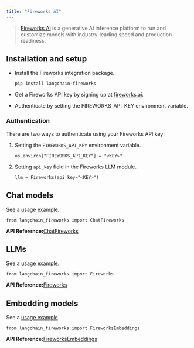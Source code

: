 ```yaml
---
title: "Fireworks AI"
---
```


> [Fireworks AI](https://fireworks.ai) is a generative AI inference platform to run and customize models with industry-leading speed and production-readiness.

## Installation and setup

* Install the Fireworks integration package.

  ```
  pip install langchain-fireworks
  ```

* Get a Fireworks API key by signing up at [fireworks.ai](https://fireworks.ai).

* Authenticate by setting the FIREWORKS\_API\_KEY environment variable.

### Authentication

There are two ways to authenticate using your Fireworks API key:

1. Setting the `FIREWORKS_API_KEY` environment variable.

   ```
   os.environ["FIREWORKS_API_KEY"] = "<KEY>"
   ```

2. Setting `api_key` field in the Fireworks LLM module.

   ```
   llm = Fireworks(api_key="<KEY>")
   ```

## Chat models

See a [usage example](/src/oss/integrations/chat/fireworks).

```
from langchain_fireworks import ChatFireworks
```

**API Reference:**[ChatFireworks](https://python.langchain.com/api_reference/fireworks/chat_models/langchain_fireworks.chat_models.ChatFireworks.html)

## LLMs

See a [usage example](/src/oss/integrations/llms/fireworks).

```
from langchain_fireworks import Fireworks 
```

**API Reference:**[Fireworks](https://python.langchain.com/api_reference/fireworks/llms/langchain_fireworks.llms.Fireworks.html)

## Embedding models

See a [usage example](/src/oss/integrations/text_embedding/fireworks).

```
from langchain_fireworks import FireworksEmbeddings 
```

**API Reference:**[FireworksEmbeddings](https://python.langchain.com/api_reference/fireworks/embeddings/langchain_fireworks.embeddings.FireworksEmbeddings.html)
